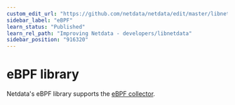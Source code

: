 ```yaml
---
custom_edit_url: "https://github.com/netdata/netdata/edit/master/libnetdata/ebpf/README.md"
sidebar_label: "eBPF"
learn_status: "Published"
learn_rel_path: "Improving Netdata - developers/libnetdata"
sidebar_position: "916320"
---
```



# eBPF library

Netdata's eBPF library supports the [eBPF collector](/docs/data-collection/monitor-anything/system-metrics/kernel-traces-metrics-ebpf).

